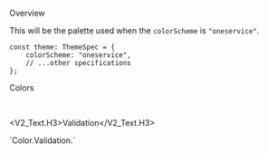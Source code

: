 
<Meta title="General/Color/OneService Color" />

<Title>OneService Colors</Title>

<Secondary>Overview</Secondary>

This will be the palette used when the `colorScheme` is `"oneservice"`.

```tsx
const theme: ThemeSpec = {
    colorScheme: "oneservice",
    // ...other specifications
};
```

<Secondary>Colors</Secondary>

<Unstyled>
    <ColorPalette set={OneServiceColorSet.Brand} category="Brand" />
    <ColorPalette
        set={{
            Primary: OneServiceColorSet.Primary,
            PrimaryDark: OneServiceColorSet.PrimaryDark,
            Secondary: OneServiceColorSet.Secondary,
        }}
    />
    <ColorPalette set={OneServiceColorSet.Neutral} category="Neutral" />
    <ColorPalette set={OneServiceColorSet.Accent.Dark} category="Accent.Dark" />
    <ColorPalette
        set={OneServiceColorSet.Accent.Light}
        category="Accent.Light"
    />
</Unstyled>

<br />

<V2_Text.H3>Validation</V2_Text.H3>

<PreviewBox>
    `Color.Validation.<color>`
</PreviewBox>

<Unstyled>
    <ColorPalette set={OneServiceColorSet.Validation.Green} category="Green" />
    <ColorPalette
        set={OneServiceColorSet.Validation.Orange}
        category="Orange"
    />
    <ColorPalette set={OneServiceColorSet.Validation.Red} category="Red" />
    <ColorPalette set={OneServiceColorSet.Validation.Blue} category="Blue" />
</Unstyled>
